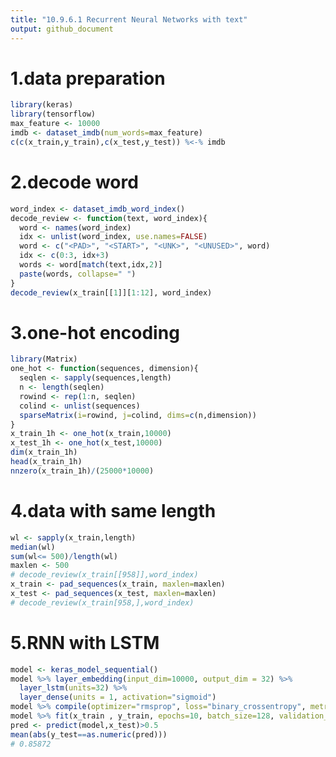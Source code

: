 ```yaml
---
title: "10.9.6.1 Recurrent Neural Networks with text"
output: github_document
---
```


# 1.data preparation
```R
library(keras)
library(tensorflow)
max_feature <- 10000
imdb <- dataset_imdb(num_words=max_feature)
c(c(x_train,y_train),c(x_test,y_test)) %<-% imdb
```

# 2.decode word
```R
word_index <- dataset_imdb_word_index()
decode_review <- function(text, word_index){
  word <- names(word_index)
  idx <- unlist(word_index, use.names=FALSE)
  word <- c("<PAD>", "<START>", "<UNK>", "<UNUSED>", word)
  idx <- c(0:3, idx+3)
  words <- word[match(text,idx,2)]
  paste(words, collapse=" ")
}
decode_review(x_train[[1]][1:12], word_index)
```

# 3.one-hot encoding
```R
library(Matrix)
one_hot <- function(sequences, dimension){
  seqlen <- sapply(sequences,length)
  n <- length(seqlen)
  rowind <- rep(1:n, seqlen)
  colind <- unlist(sequences)
  sparseMatrix(i=rowind, j=colind, dims=c(n,dimension))
}
x_train_1h <- one_hot(x_train,10000)
x_test_1h <- one_hot(x_test,10000)
dim(x_train_1h)
head(x_train_1h)
nnzero(x_train_1h)/(25000*10000)
```

# 4.data with same length
```R
wl <- sapply(x_train,length)
median(wl)
sum(wl<= 500)/length(wl)
maxlen <- 500
# decode_review(x_train[[958]],word_index)
x_train <- pad_sequences(x_train, maxlen=maxlen)
x_test <- pad_sequences(x_test, maxlen=maxlen)
# decode_review(x_train[958,],word_index)
```

# 5.RNN with LSTM
```r
model <- keras_model_sequential()
model %>% layer_embedding(input_dim=10000, output_dim = 32) %>% 
  layer_lstm(units=32) %>% 
  layer_dense(units = 1, activation="sigmoid")
model %>% compile(optimizer="rmsprop", loss="binary_crossentropy", metrics=c("acc"))
model %>% fit(x_train , y_train, epochs=10, batch_size=128, validation_data=list(x_test,y_test))
pred <- predict(model,x_test)>0.5
mean(abs(y_test==as.numeric(pred)))
# 0.85872
```
